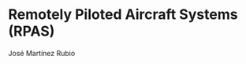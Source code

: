 Remotely Piloted Aircraft Systems (RPAS) 
=================================================
José Martínez Rubio
